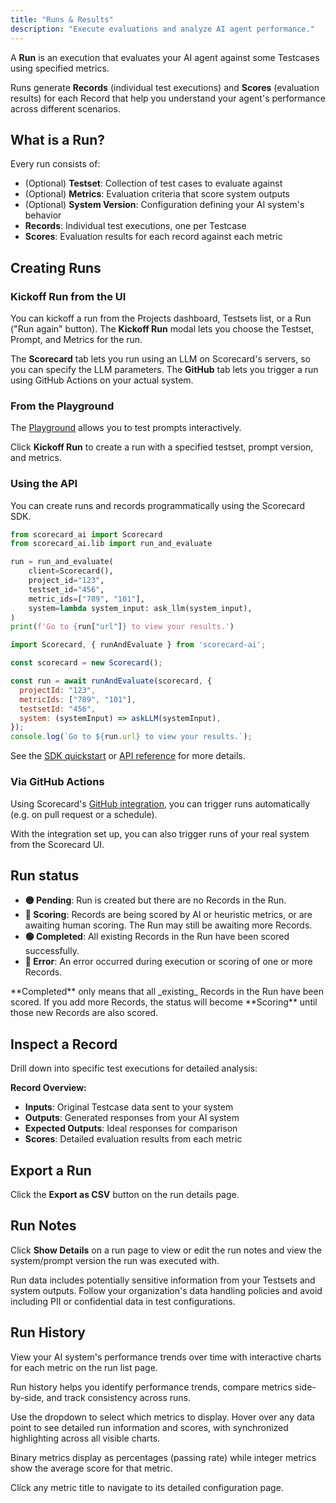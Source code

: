 ```yaml
---
title: "Runs & Results"
description: "Execute evaluations and analyze AI agent performance."
---
```



A **Run** is an execution that evaluates your AI agent against some Testcases using specified metrics.

Runs generate **Records** (individual test executions) and **Scores** (evaluation results) for each Record that help you understand your agent's performance across different scenarios.

<DarkLightImage lightSrc="/images/run-details-light.png" caption="Run details page." alt="Screenshot of viewing run details in the UI." />

## What is a Run?

Every run consists of:

- (Optional) **Testset**: Collection of test cases to evaluate against
- (Optional) **Metrics**: Evaluation criteria that score system outputs
- (Optional) **System Version**: Configuration defining your AI system's behavior
- **Records**: Individual test executions, one per Testcase
- **Scores**: Evaluation results for each record against each metric

<DarkLightImage lightSrc="/images/runs-list-light.png" caption="List of recent runs with statuses." alt="Screenshot of viewing runs list in the UI." />

## Creating Runs

### Kickoff Run from the UI

You can kickoff a run from the Projects dashboard, Testsets list, or a Run ("Run again" button). The **Kickoff Run** modal lets you choose the Testset, Prompt, and Metrics for the run.

The **Scorecard** tab lets you run using an LLM on Scorecard's servers, so you can specify the LLM parameters. The **GitHub** tab lets you trigger a run using GitHub Actions on your actual system.

<DarkLightImage lightSrc="/images/kickoff-run-light.png" caption="Kickoff Run modal." alt="Screenshot of the kickoff run modal in the UI." />

### From the Playground

The [Playground](/features/playground) allows you to test prompts interactively.

Click **Kickoff Run** to create a run with a specified testset, prompt version, and metrics.

<DarkLightImage lightSrc="/images/playground-light.png" caption="Playground overview." alt="Screenshot of the playground in the UI." />

### Using the API

You can create runs and records programmatically using the Scorecard SDK.

<CodeGroup>

```python Python
from scorecard_ai import Scorecard
from scorecard_ai.lib import run_and_evaluate

run = run_and_evaluate(
    client=Scorecard(),
    project_id="123",
    testset_id="456",
    metric_ids=["789", "101"],
    system=lambda system_input: ask_llm(system_input),
)
print(f'Go to {run["url"]} to view your results.')
```


```JavaScript JavaScript
import Scorecard, { runAndEvaluate } from 'scorecard-ai';

const scorecard = new Scorecard();

const run = await runAndEvaluate(scorecard, {
  projectId: "123",
  metricIds: ["789", "101"],
  testsetId: "456",
  system: (systemInput) => askLLM(systemInput),
});
console.log(`Go to ${run.url} to view your results.`);
```

</CodeGroup>

See the [SDK quickstart](/intro/quickstart) or [API reference](/api-reference/overview) for more details.

### Via GitHub Actions

Using Scorecard's [GitHub integration](/how-to-use-scorecard/trigger-run-with-github-actions), you can trigger runs automatically (e.g. on pull request or a schedule).

With the integration set up, you can also trigger runs of your real system from the Scorecard UI.

<DarkLightImage lightSrc="/images/trigger-run-light.png" caption="Triggering a run through the Scorecard GitHub integration." alt="Screenshot of the trigger run page in the Scorecard UI." />

## Run status

- **🟡 Pending**: Run is created but there are no Records in the Run.
- **🔵 Scoring**: Records are being scored by AI or heuristic metrics, or are awaiting human scoring. The Run may still be awaiting more Records.
- **🟢 Completed**: All existing Records in the Run have been scored successfully.
- **🔴 Error**: An error occurred during execution or scoring of one or more Records.

<Note>
  **Completed** only means that all _existing_ Records in the Run have been scored. If you add more Records, the status will become **Scoring** until those new Records are also scored.
</Note>

## Inspect a Record

<DarkLightImage lightSrc="/images/testrecord-score-explanation-light.png" caption="Record score explanation." alt="Screenshot of viewing testrecord score explanation in the UI." />

Drill down into specific test executions for detailed analysis:

**Record Overview:**

- **Inputs**: Original Testcase data sent to your system
- **Outputs**: Generated responses from your AI system
- **Expected Outputs**: Ideal responses for comparison
- **Scores**: Detailed evaluation results from each metric

## Export a Run

Click the **Export as CSV** button on the run details page.

## Run Notes

Click **Show Details** on a run page to view or edit the run notes and view the system/prompt version the run was executed with.

<DarkLightImage lightSrc="/images/run-notes-light.png" caption="Run details with notes and system configuration." alt="Screenshot of viewing run details with notes and system configuration in the UI." />

<Note>
  Run data includes potentially sensitive information from your Testsets and system outputs. Follow your organization's data handling policies and avoid including PII or confidential data in test configurations.
</Note>

## Run History

View your AI system's performance trends over time with interactive charts for each metric on the run list page.

Run history helps you identify performance trends, compare metrics side-by-side, and track consistency across runs.

<DarkLightImage lightSrc="/images/run-history-light.png" darkSrc="/images/run-history-dark.png" caption="Run history charts showing three metrics' performance over time." alt="Screenshot of run history charts displaying multiple metrics over time." />

Use the dropdown to select which metrics to display. Hover over any data point to see detailed run information and scores, with synchronized highlighting across all visible charts.

Binary metrics display as percentages (passing rate) while integer metrics show the average score for that metric.

<Tip>
  Click any metric title to navigate to its detailed configuration page.
</Tip>